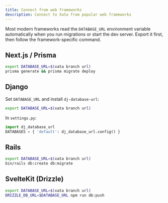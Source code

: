 ```yaml
---
title: Connect from web frameworks
description: Connect to Xata from popular web frameworks
---
```


Most modern frameworks read the `DATABASE_URL` environment variable automatically when you run migrations or start the dev server. Export it first, then follow the framework-specific command.

## Next.js / Prisma

```bash
export DATABASE_URL=$(xata branch url)
prisma generate && prisma migrate deploy
```

## Django

Set `DATABASE_URL` and install `dj-database-url`:

```bash
export DATABASE_URL=$(xata branch url)
```

In `settings.py`:

```python
import dj_database_url
DATABASES = { 'default': dj_database_url.config() }
```

## Rails

```bash
export DATABASE_URL=$(xata branch url)
bin/rails db:create db:migrate
```

## SvelteKit (Drizzle)

```bash
export DATABASE_URL=$(xata branch url)
DRIZZLE_DB_URL=$DATABASE_URL npm run db:push
```


